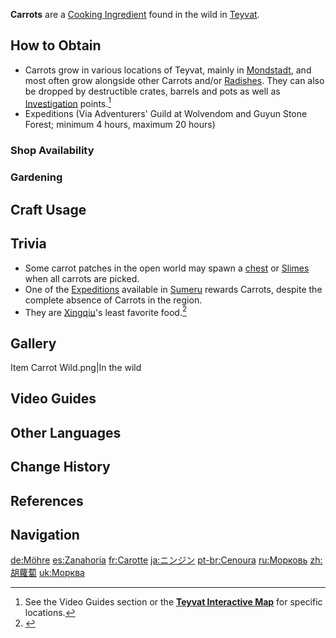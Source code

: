 {{Item Infobox
|id           = 100013
|image        = Item Carrot.png
|type         = Cooking Ingredients
|invCategory  = Materials
|description  = A healthy and nutritious vegetable that is crunchy and sweet to the taste. Easy to grow and harvest.
|source1      = Found in the wild
|source2      = {{Sold By}}
|source3      = Reward from [[Expeditions]]
|source4      = [[Investigation]]
|source5      = [[Gardening]] with [[A Path of Value: Jade Field|Jade Field]]
}}
'''Carrots''' are a [[Cooking Ingredient]] found in the wild in [[Teyvat]].

==How to Obtain==
* Carrots grow in various locations of Teyvat, mainly in [[Mondstadt]], and most often grow alongside other Carrots and/or [[Radish]]es. They can also be dropped by destructible crates, barrels and pots as well as [[Investigation]] points.<ref>See the Video Guides section or the '''[https://webstatic-sea.mihoyo.com/app/ys-map-sea/index.html#/map/2?shown_types=167 Teyvat Interactive Map]''' for specific locations. </ref>
* Expeditions (Via Adventurers' Guild at Wolvendom and Guyun Stone Forest; minimum 4 hours, maximum 20 hours)

===Shop Availability===
{{Shop Availability}}

===Gardening===
{{Recipe
|type = Jade Field
|time = 2d 22h
|Carrot Seed = 1
|sort = Carrot Seed
}}

==Craft Usage==
{{Craft Usage}}

==Trivia==
* Some carrot patches in the open world may spawn a [[chest]] or [[Slimes]] when all carrots are picked.
* One of the [[Expeditions]] available in [[Sumeru]] rewards Carrots, despite the complete absence of Carrots in the region.
* They are [[Xingqiu]]'s least favorite food.<ref>{{Ref/VO|Xingqiu|Least Favorite Food}}</ref>

==Gallery==
<gallery>
Item Carrot Wild.png|In the wild
</gallery>

==Video Guides==
{{EVT
|video1   = https://youtu.be/vVllWiNxxRA
|caption1 = Farm Guide (64 total)
}}

==Other Languages==
{{Other Languages
|default_hidden = 1
|en      = Carrot
|zhs     = 胡萝卜
|zhs_rm  = Húluóbo
|zht     = 胡蘿蔔
|zht_rm  = Húluóbo
|ja      = ニンジン
|ja_rm   = Ninjin
|ko      = 당근
|ko_rm   = Danggeun
|es      = Zanahoria
|fr      = Carotte
|ru      = Морковь
|th      = Carrot
|vi      = Cà Rốt
|de      = Möhre
|id      = Carrot
|pt      = Cenoura
|tr      = Havuç
|it      = Carota
}}

==Change History==
{{Change History|1.0}}

==References==
{{Reflist}}

==Navigation==
{{Material Navbox|type=Crafting Materials}}

[[de:Möhre]]
[[es:Zanahoria]]
[[fr:Carotte]]
[[ja:ニンジン]]
[[pt-br:Cenoura]]
[[ru:Морковь]]
[[zh:胡蘿蔔]]
[[uk:Морква]]
